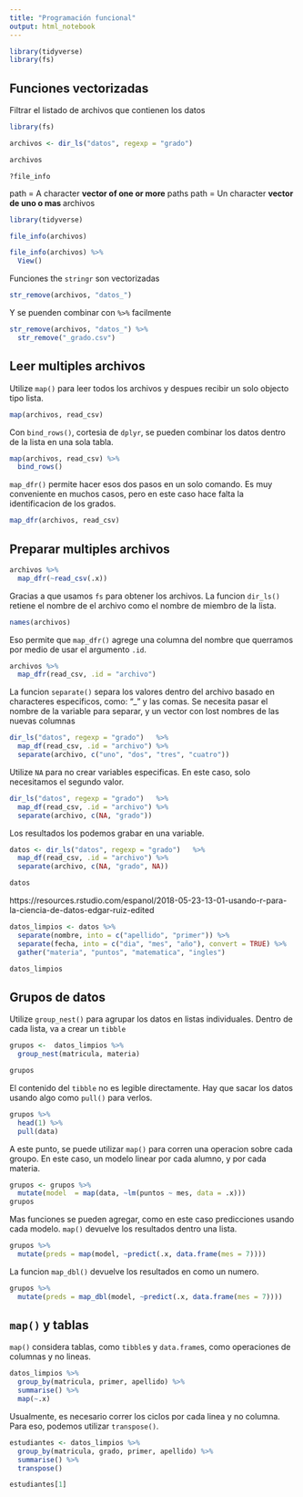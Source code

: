 ```yaml
---
title: "Programación funcional"
output: html_notebook
---
```


```r
library(tidyverse)
library(fs)
```

## Funciones vectorizadas

Filtrar el listado de archivos que contienen los datos

```r
library(fs)

archivos <- dir_ls("datos", regexp = "grado") 

archivos
```

`?file_info`

path = A  character **vector of one or more** paths
path = Un character **vector de uno o  mas ** archivos

```r
library(tidyverse)

file_info(archivos)
```
```r
file_info(archivos) %>%
  View()

```

Funciones the `stringr` son vectorizadas
```r
str_remove(archivos, "datos_")
```

Y se puenden combinar con `%>%` facilmente
```r
str_remove(archivos, "datos_") %>%
  str_remove("_grado.csv")
```


## Leer multiples archivos

Utilize `map()` para leer todos los archivos y despues recibir un solo objecto tipo lista.

```r
map(archivos, read_csv)
```

Con `bind_rows()`, cortesia de `dplyr`, se pueden combinar los datos dentro de la lista en una sola tabla.

```r
map(archivos, read_csv) %>% 
  bind_rows()
```

`map_dfr()` permite hacer esos dos pasos en un solo comando. Es muy conveniente en muchos casos, pero en este caso hace falta la identificacion de los grados.

```r
map_dfr(archivos, read_csv)
```

## Preparar multiples archivos

```r
archivos %>%
  map_dfr(~read_csv(.x))
```

Gracias a que usamos `fs` para obtener los archivos. La funcion `dir_ls()` retiene el nombre de el archivo como el nombre de miembro de la lista.  

```r
names(archivos)
```

Eso permite que `map_dfr()` agrege una columna del nombre que querramos por medio de usar el argumento `.id`.

```r
archivos %>%
  map_dfr(read_csv, .id = "archivo")
```

La funcion `separate()` separa los valores dentro del archivo basado en characteres especificos, como: "_" y las comas. Se necesita pasar el nombre de la variable para separar, y un vector con lost nombres de las nuevas columnas 

```r
dir_ls("datos", regexp = "grado")   %>%
  map_df(read_csv, .id = "archivo") %>%
  separate(archivo, c("uno", "dos", "tres", "cuatro"))
```

Utilize `NA` para no crear variables especificas.  En este caso, solo necesitamos el segundo valor.

```r
dir_ls("datos", regexp = "grado")   %>%
  map_df(read_csv, .id = "archivo") %>%
  separate(archivo, c(NA, "grado"))
```

Los resultados los podemos grabar en una variable.

```r
datos <- dir_ls("datos", regexp = "grado")   %>%
  map_df(read_csv, .id = "archivo") %>%
  separate(archivo, c(NA, "grado", NA))

datos
```

https://resources.rstudio.com/espanol/2018-05-23-13-01-usando-r-para-la-ciencia-de-datos-edgar-ruiz-edited

```r
datos_limpios <- datos %>%
  separate(nombre, into = c("apellido", "primer")) %>% 
  separate(fecha, into = c("dia", "mes", "año"), convert = TRUE) %>% 
  gather("materia", "puntos", "matematica", "ingles")

datos_limpios
```

## Grupos de datos

Utilize `group_nest()` para agrupar los datos en listas individuales.  Dentro de cada lista, va a crear un `tibble`

```r
grupos <-  datos_limpios %>%
  group_nest(matricula, materia) 

grupos
```

El contenido del `tibble` no es legible directamente.  Hay que sacar los datos usando algo como `pull()` para verlos. 

```r
grupos %>%
  head(1) %>%
  pull(data) 
```

A este punto, se puede utilizar `map()` para corren una operacion sobre cada groupo.  En este caso, un modelo linear por cada alumno, y por cada materia.
```r
grupos <- grupos %>%
  mutate(model  = map(data, ~lm(puntos ~ mes, data = .x)))
grupos
```

Mas funciones se pueden agregar, como en este caso predicciones usando cada modelo.  `map()` devuelve los resultados dentro una lista. 

```r
grupos %>%
  mutate(preds = map(model, ~predict(.x, data.frame(mes = 7))))
```

La funcion `map_dbl()` devuelve los resultados en como un numero. 
```r
grupos %>%
  mutate(preds = map_dbl(model, ~predict(.x, data.frame(mes = 7))))
```


## `map()` y tablas

`map()` considera tablas, como `tibble`s y `data.frame`s, como operaciones de columnas y no lineas.  

```r
datos_limpios %>%
  group_by(matricula, primer, apellido) %>%
  summarise() %>%
  map(~.x)
```

Usualmente, es necesario correr los ciclos por cada linea y no columna.  Para eso, podemos utilizar `transpose()`.

```r
estudiantes <- datos_limpios %>%
  group_by(matricula, grado, primer, apellido) %>%
  summarise() %>%
  transpose() 

estudiantes[1]
```
